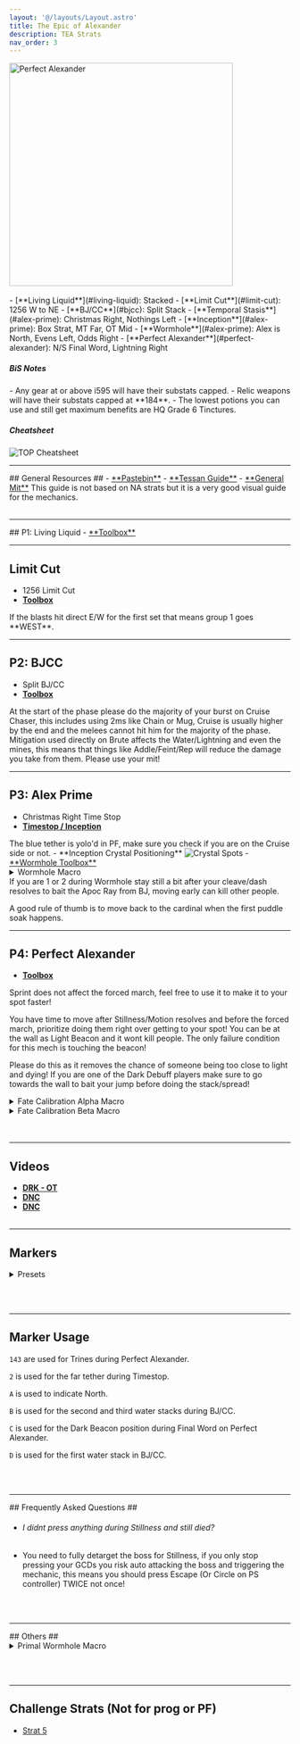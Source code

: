 ```yaml
---
layout: '@/layouts/Layout.astro'
title: The Epic of Alexander
description: TEA Strats
nav_order: 3
---
```


<Image alt="Perfect Alexander" loading="eager" width="400" height="400" class="ulti-tooltip" src="/tea.png"/>
<br></br>
<Card title="Summary">
- [**Living Liquid**](#living-liquid): Stacked
- [**Limit Cut**](#limit-cut): 1256 W to NE
- [**BJ/CC**](#bjcc): Split Stack
- [**Temporal Stasis**](#alex-prime): Christmas Right, Nothings Left
- [**Inception**](#alex-prime): Box Strat, MT Far, OT Mid
- [**Wormhole**](#alex-prime): Alex is North, Evens Left, Odds Right
- [**Perfect Alexander**](#perfect-alexander): N/S Final Word, Lightning Right
</Card>

<h5>BiS Notes</h5>
- Any gear at or above i595 will have their substats capped.
- Relic weapons will have their substats capped at **184**.
- The lowest potions you can use and still get maximum benefits are HQ Grade 6 Tinctures.

<h5>Cheatsheet</h5>
<Image
    src={Cheatsheet}
    decoding="async"
    loading="eager"
    alt="TOP Cheatsheet"
    onclick="window.open('/tea_cheatsheet.png','_blank')"
    style="cursor:pointer;"
/>

<hr></hr>
## General Resources ##
- <a href="https://pastebin.com/uxVnJm7R" target="_blank">**Pastebin**</a>
- <a href="https://www.youtube.com/watch?v=uVtZ8-XoOZ0" target="_blank">**Tessan Guide**</a>
- <a href="https://docs.google.com/spreadsheets/d/1qXUASl8N-AHe_zsc0AWMcg61Pkc-8WJSEKF461dJjG8/edit?gid=1511755464#gid=1511755464" target="_blank">**General Mit**</a>
<Notification title="Tessan">
  This guide is not based on NA strats but it is a very good visual guide for the mechanics.
</Notification>
<br></br>
<hr></hr>
## P1: Living Liquid
- <a href="https://ff14.toolboxgaming.space/?id=725383877116761&preview=1" target="_blank">**Toolbox**</a>
<hr></hr>

## Limit Cut ##
- 1256 Limit Cut
- <a href="https://ff14.toolboxgaming.space/?id=803293127441961&preview=1" target="_blank">**Toolbox**</a>
<Notification title="Limit Cut">
If the blasts hit direct E/W for the first set that means group 1 goes **WEST**.
</Notification>
<hr></hr>

## P2: BJCC ##
- Split BJ/CC
- <a href="https://ff14.toolboxgaming.space/?id=492297437831961&preview=1" target="_blank">**Toolbox**</a>
<Notification title="Burst">
At the start of the phase please do the majority of your burst on Cruise Chaser, this includes using 2ms like Chain or Mug, Cruise is usually higher by the end and the melees cannot hit him for the majority of the phase.
</Notification>
<Notification title="Mitigation">
Mitigation used directly on Brute affects the Water/Lightning and even the mines, this means that things like Addle/Feint/Rep will reduce the damage you take from them. Please use your mit!
</Notification>
<hr></hr>

## P3: Alex Prime ##
- Christmas Right Time Stop
- <a href="https://ff14.toolboxgaming.space/?id=860745463802461&preview=1" target="_blank">**Timestop / Inception**</a>
<Notification title="Time Stop">
The blue tether is yolo'd in PF, make sure you check if you are on the Cruise side or not.
</Notification>
- **Inception Crystal Positioning**
<Image
        src={CrystalsInception}
        decoding="async"
        loading="lazy"
        alt="Crystal Spots"
        onclick="location.href='/crystals.png'"
        style="cursor:pointer;"
        />
- <a href="https://ff14.toolboxgaming.space/?id=537197026169861&preview=1" target="_blank">**Wormhole Toolbox**</a>
<div class="wormhole-macro">
<details class="details">
<summary >Wormhole Macro</summary>
```
/p
/p =========================
/p        ,  -  ~ ALEX ~   -  , 
/p     ,  4                       3  ' ,
/p   ,                                      ,
/p  ,                                        ,
/p , 
/p  ,  6 8                       5 7  ,
/p   ,                                     ,
/p     ,  2                        1  ,
/p        ' -  ,       ,      ,    '
/p
/p 5,6 cleaves SOUTH RELATIVE TO ALEX <se.3>
/p 7,8 cleaves NORTH RELATIVE TO ALEX <se.3>
/p 5+6>7+8>1+2
```
</details>
</div>
<Notification title="Wormhole">
If you are 1 or 2 during Wormhole stay still a bit after your cleave/dash resolves to bait the Apoc Ray from BJ, moving early can kill other people.

A good rule of thumb is to move back to the cardinal when the first puddle soak happens.
</Notification>
<hr></hr>

## P4: Perfect Alexander ##
- <a href="https://ff14.toolboxgaming.space/?id=170875560147661&preview=1" target="_blank">**Toolbox**</a>
<Notification title="Final Word">
Sprint does not affect the forced march, feel free to use it to make it to your spot faster!

You have time to move after Stillness/Motion resolves and before the forced march, prioritize doing them right over getting to your spot!
</Notification>
<Notification title="Light Beacon">
You can be at the wall as Light Beacon and it wont kill people. The only failure condition for this mech is touching the beacon!

Please do this as it removes the chance of someone being too close to light and dying!
</Notification>
<Notification title="Fate Cal Beta">
If you are one of the Dark Debuff players make sure to go towards the wall to bait your jump before doing the stack/spread!
</Notification>

<details>
<summary>Fate Calibration Alpha Macro</summary>
```
/p                         FATE CALI ALPHA
/p -----------------------------------------------------------
/p            -               Defamation              -
/p        -              (Watch safe spot)              -
/p     -                            ---------                             - 
/p        -   Stack + No DBuff    //     Thunder   -
/p            -          (Watch safe spot)           -
/p -----------------------------------------------------------
```
</details>
<details>
<summary>Fate Calibration Beta Macro</summary>
```
/p ------------------ FATE CALI BETA ----------------
/p            -              Light Beacon             -
/p        -              Close Tether Dark              -
/p    -                                                                      -
/p -                                                                           -
/p - NO Dbuff Dark        |        Dark Beacon   -
/p -                                                                           -
/p     -                                                                     -
/p        -                  FarTether Dark               -
/p -----------------------------------------------------------
```
</details>
<br></br>
<hr></hr>

## Videos ##
- <a href="https://www.youtube.com/watch?v=MqZm9fJoN3g" target="_blank">**DRK - OT**</a>
- <a href="https://youtu.be/DCWOrt1FGoQ?si=XOYLtEgSIFQ7UX39&t=26" target="_blank">**DNC**</a>
- <a href="https://www.youtube.com/watch?v=VuSEDC1Yin8" target="_blank">**DNC**</a>
<br></br>
<hr></hr>

## Markers ##

<details>
<summary>Presets</summary>

- Standard

```
{"Name":"Aether","MapID":694,"A":{"X":99.963,"Y":0.0,"Z":82.667,"ID":0,"Active":true},"B":{"X":112.764,"Y":0.0,"Z":91.444,"ID":1,"Active":true},"C":{"X":100.032,"Y":0.0,"Z":113.139,"ID":2,"Active":true},"D":{"X":86.236,"Y":0.0,"Z":100.036,"ID":3,"Active":true},"One":{"X":107.391,"Y":0.0,"Z":99.91,"ID":4,"Active":true},"Two":{"X":113.768,"Y":0.0,"Z":99.93,"ID":5,"Active":true},"Three":{"X":100.017,"Y":0.0,"Z":107.495,"ID":6,"Active":true},"Four":{"X":107.486,"Y":0.0,"Z":107.501,"ID":7,"Active":true}}
```

- Strat 5

```
{"Name":"Imported","MapID":694,"A":{"X":99.977,"Y":0.0,"Z":92.815,"ID":0,"Active":true},"B":{"X":113.822,"Y":0.0,"Z":99.934,"ID":1,"Active":true},"C":{"X":99.978,"Y":0.0,"Z":113.939,"ID":2,"Active":true},"D":{"X":86.546,"Y":0.0,"Z":99.948,"ID":3,"Active":true},"One":{"X":107.958,"Y":0.0,"Z":100.164,"ID":4,"Active":true},"Two":{"X":96.337,"Y":0.0,"Z":99.113,"ID":5,"Active":true},"Three":{"X":99.847,"Y":0.0,"Z":107.722,"ID":6,"Active":true},"Four":{"X":108.029,"Y":0.0,"Z":107.966,"ID":7,"Active":true}}
```
</details>

<br></br>
<hr></hr>

## Marker Usage ##

<code>143</code> are used for Trines during Perfect Alexander.

<code>2</code> is used for the far tether during Timestop.

<code>A</code> is used to indicate North.

<code>B</code> is used for the second and third water stacks during BJ/CC.

<code>C</code> is used for the Dark Beacon position during Final Word on Perfect Alexander.

<code>D</code> is used for the first water stack in BJ/CC.

<br></br>
<hr></hr>
## Frequently Asked Questions ##

- <h6>I didnt press anything during Stillness and still died?</h6>
- You need to fully detarget the boss for Stillness, if you only stop pressing your GCDs you risk auto attacking the boss and triggering the mechanic, this means you should press Escape (Or Circle on PS controller) TWICE not once!

<br></br>
<hr></hr>
## Others ##

<details>
<summary>Primal Wormhole Macro</summary>
```
/p
/p =========================
/p        ,  -  ~ ALEX ~   -  , 
/p     ,  3                       4  ' ,
/p   ,                                      ,
/p  ,                                        ,
/p , 
/p  ,  5 7                       6 8  ,
/p   ,                                     ,
/p     ,  1                        2  ,
/p        ' -  ,       ,      ,    '
/p
/p 5,6 cleaves SOUTH RELATIVE TO ALEX <se.3>
/p 7,8 cleaves NORTH RELATIVE TO ALEX <se.3>
/p 5+6>7+8>1+2
```
</details>

<br></br>
<hr></hr>

## Challenge Strats (Not for prog or PF) ##
- [Strat 5](https://ff14.toolboxgaming.space/?id=599731067479261&preview=1)